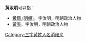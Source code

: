 '''黄汝明'''可以指：
* [[黄熙_(明朝)|黄熙 (明朝)]]，字汝明，明朝政治人物
* [[黃表|黃表]]，字汝明，明朝政治人物

{{disambig}}

[[Category:三字黄姓人名消歧义|Category:三字黄姓人名消歧义]]